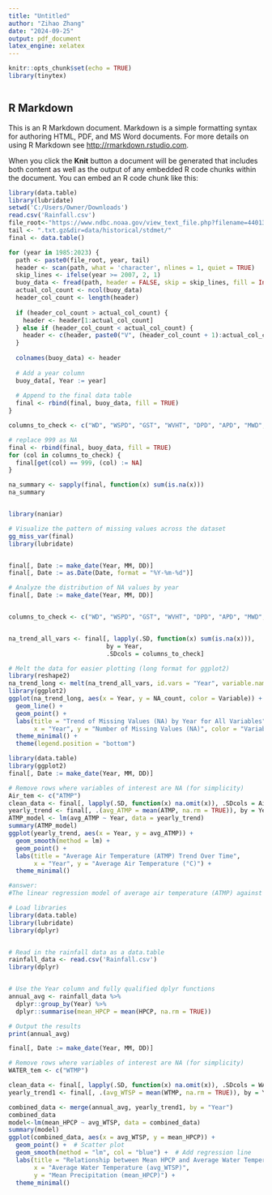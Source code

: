 ```yaml
---
title: "Untitled"
author: "Zihao Zhang"
date: "2024-09-25"
output: pdf_document
latex_engine: xelatex
---
```


```r
knitr::opts_chunk$set(echo = TRUE)
library(tinytex)



```

## R Markdown

This is an R Markdown document. Markdown is a simple formatting syntax for authoring HTML, PDF, and MS Word documents. For more details on using R Markdown see <http://rmarkdown.rstudio.com>.

When you click the **Knit** button a document will be generated that includes both content as well as the output of any embedded R code chunks within the document. You can embed an R code chunk like this:
```r
library(data.table)
library(lubridate)
setwd('C:/Users/Owner/Downloads')
read.csv('Rainfall.csv')
file_root<-"https://www.ndbc.noaa.gov/view_text_file.php?filename=44013h"
tail <- ".txt.gz&dir=data/historical/stdmet/"
final <- data.table()

for (year in 1985:2023) {
  path <- paste0(file_root, year, tail)
  header <- scan(path, what = 'character', nlines = 1, quiet = TRUE)
  skip_lines <- ifelse(year >= 2007, 2, 1)
  buoy_data <- fread(path, header = FALSE, skip = skip_lines, fill = Inf)
  actual_col_count <- ncol(buoy_data)
  header_col_count <- length(header)
  
  if (header_col_count > actual_col_count) {
    header <- header[1:actual_col_count]
  } else if (header_col_count < actual_col_count) {
    header <- c(header, paste0("V", (header_col_count + 1):actual_col_count))
  }
  
  colnames(buoy_data) <- header
  
  # Add a year column
  buoy_data[, Year := year]
  
  # Append to the final data table
  final <- rbind(final, buoy_data, fill = TRUE)
}
```

```r
columns_to_check <- c("WD", "WSPD", "GST", "WVHT", "DPD", "APD", "MWD", "BAR", "ATMP", "WTMP", "DEWP",'VIS')

# replace 999 as NA
final <- rbind(final, buoy_data, fill = TRUE)
for (col in columns_to_check) {
  final[get(col) == 999, (col) := NA]
}

na_summary <- sapply(final, function(x) sum(is.na(x)))
na_summary


library(naniar)

# Visualize the pattern of missing values across the dataset
gg_miss_var(final)
library(lubridate)


final[, Date := make_date(Year, MM, DD)]
final[, Date := as.Date(Date, format = "%Y-%m-%d")]

# Analyze the distribution of NA values by year
final[, Date := make_date(Year, MM, DD)]


columns_to_check <- c("WD", "WSPD", "GST", "WVHT", "DPD", "APD", "MWD", "BAR", "ATMP", "WTMP", "DEWP",'VIS')


na_trend_all_vars <- final[, lapply(.SD, function(x) sum(is.na(x))), 
                           by = Year, 
                           .SDcols = columns_to_check]

# Melt the data for easier plotting (long format for ggplot2)
library(reshape2)
na_trend_long <- melt(na_trend_all_vars, id.vars = "Year", variable.name = "Variable", value.name = "NA_count")
library(ggplot2)
ggplot(na_trend_long, aes(x = Year, y = NA_count, color = Variable)) +
  geom_line() +
  geom_point() +
  labs(title = "Trend of Missing Values (NA) by Year for All Variables",
       x = "Year", y = "Number of Missing Values (NA)", color = "Variable") +
  theme_minimal() +
  theme(legend.position = "bottom")
```



```r
library(data.table)
library(ggplot2)
final[, Date := make_date(Year, MM, DD)]

# Remove rows where variables of interest are NA (for simplicity)
Air_tem <- c("ATMP")
clean_data <- final[, lapply(.SD, function(x) na.omit(x)), .SDcols = Air_tem]
yearly_trend <- final[, .(avg_ATMP = mean(ATMP, na.rm = TRUE)), by = Year]
ATMP_model <- lm(avg_ATMP ~ Year, data = yearly_trend)
summary(ATMP_model)
ggplot(yearly_trend, aes(x = Year, y = avg_ATMP)) +
  geom_smooth(method = lm) +
  geom_point() +
  labs(title = "Average Air Temperature (ATMP) Trend Over Time",
       x = "Year", y = "Average Air Temperature (°C)") +
  theme_minimal()

#answer:
#The linear regression model of average air temperature (ATMP) against the year indicates a statistically significant warming trend over time. The model's intercept is estimated at -72.83, and the slope (yearly temperature increase) is approximately 0.041°C per year. The p-value for the slope is 0.047, which shows that the increase in temperature is significant at the 5% level. The residuals range from -3.48 to 4.07, with a median close to zero, indicating that while the model reasonably fits the data, some variability remains unaccounted for. This suggests that other environmental factors could also play a role. Overall, the results indicate a consistent rise in air temperatures from the mid-1980s to the present, aligning with global warming trends.
```





```r
# Load libraries
library(data.table)
library(lubridate)
library(dplyr)


# Read in the rainfall data as a data.table
rainfall_data <- read.csv('Rainfall.csv')
library(dplyr)


# Use the Year column and fully qualified dplyr functions
annual_avg <- rainfall_data %>%
  dplyr::group_by(Year) %>%
  dplyr::summarise(mean_HPCP = mean(HPCP, na.rm = TRUE))

# Output the results
print(annual_avg)

final[, Date := make_date(Year, MM, DD)]

# Remove rows where variables of interest are NA (for simplicity)
WATER_tem <- c("WTMP")

clean_data <- final[, lapply(.SD, function(x) na.omit(x)), .SDcols = WATER_tem]
yearly_trend1 <- final[, .(avg_WTSP = mean(WTMP, na.rm = TRUE)), by = Year]

combined_data <- merge(annual_avg, yearly_trend1, by = "Year")
combined_data
model<-lm(mean_HPCP ~ avg_WTSP, data = combined_data)
summary(model)
ggplot(combined_data, aes(x = avg_WTSP, y = mean_HPCP)) +
  geom_point() +  # Scatter plot
  geom_smooth(method = "lm", col = "blue") +  # Add regression line
  labs(title = "Relationship between Mean HPCP and Average Water Temperature",
       x = "Average Water Temperature (avg_WTSP)",
       y = "Mean Precipitation (mean_HPCP)") +
  theme_minimal()

```




